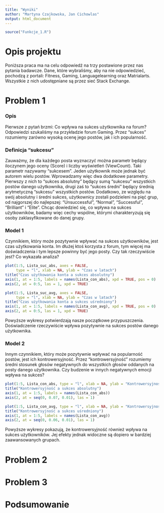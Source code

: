 ---
title: "Wyniki"
author: "Martyna Czajkowska, Jan Cichowlas"
output: html_document
---

```{r source, include=FALSE, cache=TRUE}
source("Funkcje_1.R")
```

# Opis projektu

Poniższa praca ma na celu odpowiedź na trzy postawione przez nas pytania badawcze. Dane, które wybraliśmy, aby na nie odpowiedzieć, pochodzą z portali: Fitness, Gaming, Languagelearning oraz Matrialarts. Wszystkie z nich udostępniane są przez sieć Stack Exchange.

# Problem 1

### Opis

Pierwsze z pytań brzmi: Co wpływa na sukces użytkownika na forum? Odpowiedzi szukaliśmy na przykładzie forum Gaming. Przez "sukces" rozumiemy zarówno wysoką ocenę jego postów, jak i ich popularność. 

### Definicja "sukcesu"

Zauważmy, że dla każdego posta wyznaczyć można parametr będący iloczynem jego oceny (Score) i liczby wyświetleń (ViewCount). Taki parametr nazywamy "sukcesem". Jeden użytkownik może jednak być autorem wielu postów. Wprowadzamy więc dwa dodatkowe parametry. Pierwszy z nich to "sukces absolutny" będący sumą "sukcesu" wszystkich postów danego użytkownika, drugi zaś to "sukces średni" będący średnią arytmetyczną "sukcesu" wszystkich postów. Dodatkowo, ze względu na swój absolutny i średni sukces, użytkownicy zostali podzieleni na pięć grup, od najgorszej do najlepszej: "Unsuccessful", "Normal", "Successful", "Brilliant" i "Elite". Chcąc dowiedzieć się, co wpływa na sukces użytkowników, badamy więc cechy wspólne, którymi charakteryzują się osoby zaklasyfikowane do danej grupy.

### Model 1

Czynnikiem, który może pozytywnie wpływać na sukces użytkowników, jest czas użytkowania konta. Im dłużej ktoś korzysta z forum, tym więcej ma doświadczenia i tym lepsze powinny być jego posty. Czy tak rzeczywiście jest? Co wykazała analiza?

```{r wykresy 1, echo=FALSE}
plot(1:5, Lista_suc_abs, axes = FALSE,
     type = "l", xlab = NA, ylab = "Czas w latach")
title("Czas użytkowania konta a sukces absolutny")
axis(1, at = 1:5, labels = names(Lista_con_abs), xpd = TRUE, pos = 0)
axis(2, at = 0:5, las = 1, xpd = TRUE)

plot(1:5, Lista_suc_avg, axes = FALSE,
     type = "l", xlab = NA, ylab = "Czas w latach")
title("Czas użytkowania konta a sukces uśredniony")
axis(1, at = 1:5, labels = names(Lista_con_avg), xpd = TRUE, pos = 0)
axis(2, at = 0:5, las = 1, xpd = TRUE)
```

Powyższe wykresy potwierdzają nasze początkowe przypuszczenia. Doświadczenie rzeczywiście wpływa pozytywnie na sukces postów danego użytkownika.

### Model 2

Innym czynnikiem, który może pozytywnie wpływać na popularność postów, jest ich kontrowersyjność. Przez "kontrowersyjność" rozumiemy średni stosunek głosów negatywnych do wszystkich głosów oddanych na posty danego użytkownika. Czy budzenie w innych negatywnych emocji wpływa na sukces?

```{r wykresy 2, echo=FALSE}
plot(1:5, Lista_con_abs, type = "l", xlab = NA, ylab = "Kontrowersyjność", frame.plot = FALSE, axes = FALSE)
title("Kontrowersyjność a sukces absolutny")
axis(1, at = 1:5, labels = names(Lista_con_abs))
axis(2, at = seq(0, 0.07, 0.01), las = 1)

plot(1:5, Lista_con_avg, type = "l", xlab = NA, ylab = "Kontrowersyjność", frame.plot = FALSE, axes = FALSE)
title("Kontrowersyjność a sukces uśredniony")
axis(1, at = 1:5, labels = names(Lista_con_avg))
axis(2, at = seq(0, 0.06, 0.01), las = 1)
```

Powyższe wykresy pokazują, że kontrowersyjność również wpływa na sukces użytkowników. Jej efekty jednak widoczne są dopiero w bardziej zaawansowanych grupach.

# Problem 2

# Problem 3

# Podsumowanie

